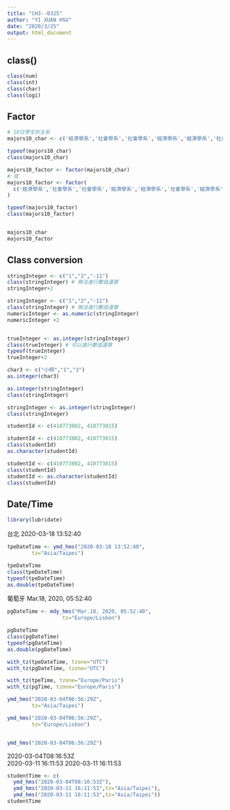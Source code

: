 ---
title: "CH3--0325"
author: "YI XUAN HSU"
date: "2020/3/25"
output: html_document
---

## class()
```{r}
class(num)
class(int)
class(char)
class(logi)
```


## Factor
```{r}
# 10位學生的主系
majors10_char <- c('經濟學系','社會學系','社會學系','經濟學系','經濟學系','社會學系','經濟學系','經濟學系','經濟學系','社會學系')

typeof(majors10_char)
class(majors10_char)
```

```{r}
majors10_factor <- factor(majors10_char)
# 或
majors10_factor <- factor(
  c('經濟學系','社會學系','社會學系','經濟學系','經濟學系','社會學系','經濟學系','經濟學系','經濟學系','社會學系')
)

typeof(majors10_factor)
class(majors10_factor)


majors10_char
majors10_factor
```


## Class conversion
```{r}
stringInteger <- c("1","2","-11")
class(stringInteger) # 無法進行數值運算
stringInteger+2
```

```{r}
stringInteger <- c("1","2","-11")
class(stringInteger) # 無法進行數值運算
numericInteger <- as.numeric(stringInteger)
numericInteger +2


trueInteger <- as.integer(stringInteger)
class(trueInteger) # 可以進行數值運算
typeof(trueInteger)
trueInteger+2
```

```{r}
char3 <- c("小明","1","3")
as.integer(char3)
```

```{r}
as.integer(stringInteger)
class(stringInteger)

stringInteger <- as.integer(stringInteger)
class(stringInteger)
```

```{r}
studentId <- c(410773002, 410773015)

studentId <- c(410773002, 410773015)
class(studentId)
as.character(studentId)

studentId <- c(410773002, 410773015)
class(studentId)
studentId <- as.character(studentId)
class(studentId)
```


## Date/Time
```{r}
library(lubridate)
```

台北 2020-03-18 13:52:40
```{r}
tpeDateTime <- ymd_hms("2020-03-18 13:52:40",
        tz="Asia/Taipei")

tpeDateTime
class(tpeDateTime)
typeof(tpeDateTime)
as.double(tpeDateTime)
```

葡萄牙 Mar.18, 2020, 05:52:40
```{r}
pgDateTime <- mdy_hms("Mar.18, 2020, 05:52:40",
                  tz="Europe/Lisbon")

pgDateTime
class(pgDateTime)
typeof(pgDateTime)
as.double(pgDateTime)
```

```{r}
with_tz(tpeDateTime, tzone="UTC")
with_tz(pgDateTime, tzone="UTC")

with_tz(tpeTime, tzone="Europe/Paris")
with_tz(pgTime, tzone="Europe/Paris")
```

```{r}
ymd_hms("2020-03-04T06:56:29Z",
        tz="Asia/Taipei")

ymd_hms("2020-03-04T06:56:29Z",
        tz="Europe/Lisbon")


ymd_hms("2020-03-04T06:56:29Z")
```


2020-03-04T08:16:53Z	
2020-03-11 16:11:53	
2020-03-11 16:11:53
```{r}
studentTime <- c(
  ymd_hms("2020-03-04T08:16:53Z"),
  ymd_hms("2020-03-11 16:11:53",tz="Asia/Taipei"),
  ymd_hms("2020-03-11 16:11:53",tz="Asia/Taipei"))
studentTime
```




